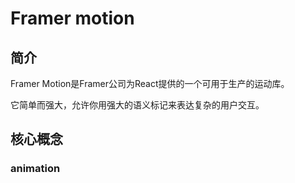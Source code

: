 # Framer motion

## 简介

Framer Motion是Framer公司为React提供的一个可用于生产的运动库。

它简单而强大，允许你用强大的语义标记来表达复杂的用户交互。

## 核心概念

### animation

